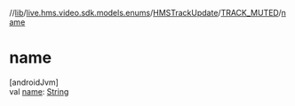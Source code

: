 //[lib](../../../../index)/[live.hms.video.sdk.models.enums](../../index)/[HMSTrackUpdate](../index)/[TRACK_MUTED](index)/[name](name)

# name

[androidJvm]\
val [name](name): [String](https://kotlinlang.org/api/latest/jvm/stdlib/kotlin/-string/index.html)
